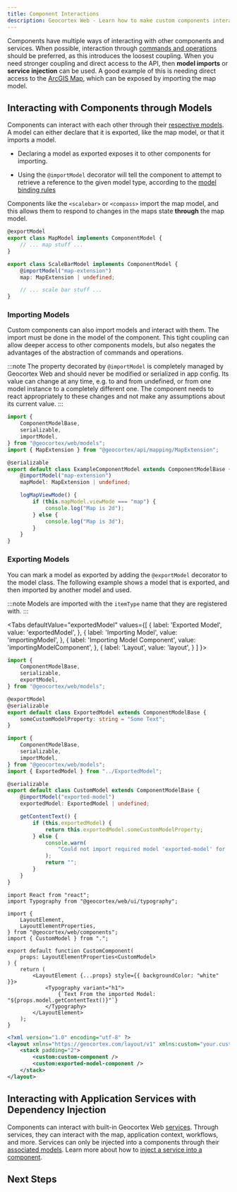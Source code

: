 ```yaml
---
title: Component Interactions
description: Geocortex Web - Learn how to make custom components interact in with the larger application
---
```



<!-- TODO-API direct link to map model -->

Components have multiple ways of interacting with other components and services. When possible, interaction through [commands and operations](sdk-components-commands-operations.mdx#running-commands-and-operations) should be preferred, as this introduces the loosest coupling. When you need stronger coupling and direct access to the API, then **model imports** or **service injection** can be used. A good example of this is needing direct access to the [ArcGIS Map](https://developers.arcgis.com/javascript/latest/api-reference/esri-Map.html), which can be exposed by importing the map model.

## Interacting with Components through Models

<!-- TODO-API link to map model and scalebar/compass components once available -->

Components can interact with each other through their [respective models](sdk-components-reference.mdx#models). A model can either declare that it is exported, like the map model, or that it imports a model.

-   Declaring a model as exported exposes it to other components for importing.

-   Using the `@importModel` decorator will tell the component to attempt to retrieve a reference to the given model type, according to the [model binding rules](configuration-advanced-model-binding.mdx)

Components like the `<scalebar>` or `<compass>` import the map model, and this allows them to respond to changes in the maps state **through** the map model.

```ts
@exportModel
export class MapModel implements ComponentModel {
    // ... map stuff ...
}

export class ScaleBarModel implements ComponentModel {
    @importModel("map-extension")
    map: MapExtension | undefined;

    // ... scale bar stuff ...
}
```

### Importing Models

Custom components can also import models and interact with them. The import must be done in the model of the component. This tight coupling can allow deeper access to other components models, but also negates the advantages of the abstraction of commands and operations.

:::note
The property decorated by `@importModel` is completely managed by Geocortex Web and should never be modified or serialized in app config. Its value can change at any time, e.g. to and from undefined, or from one model instance to a completely different one. The component needs to react appropriately to these changes and not make any assumptions about its current value.
:::

```ts
import {
    ComponentModelBase,
    serializable,
    importModel,
} from "@geocortex/web/models";
import { MapExtension } from "@geocortex/api/mapping/MapExtension";

@serializable
export default class ExampleComponentModel extends ComponentModelBase {
    @importModel("map-extension")
    mapModel: MapExtension | undefined;

    logMapViewMode() {
        if (this.mapModel.viewMode === "map") {
            console.log("Map is 2d");
        } else {
            console.log("Map is 3d");
        }
    }
}
```

### Exporting Models

You can mark a model as exported by adding the `@exportModel` decorator to the model class. The following example shows a model that is exported, and then imported by another model and used.

:::note
Models are imported with the `itemType` name that they are registered with.
:::

<!-- TODO - live preview for this one but it's not worth a screenshot -->

<Tabs
  defaultValue="exportedModel"
  values={[
    { label: 'Exported Model', value: 'exportedModel', },
    { label: 'Importing Model', value: 'importingModel', },
    { label: 'Importing Model Component', value: 'importingModelComponent', },
    { label: 'Layout', value: 'layout', }
  ]
}>
<TabItem value="exportedModel">

```ts title="src/components/ExportedModel/ExportedModel.ts"
import {
    ComponentModelBase,
    serializable,
    exportModel,
} from "@geocortex/web/models";

@exportModel
@serializable
export default class ExportedModel extends ComponentModelBase {
    someCustomModelProperty: string = "Some Text";
}
```

</TabItem>
<TabItem value="importingModel">

```ts title="src/components/CustomComponent/CustomModel.ts"
import {
    ComponentModelBase,
    serializable,
    importModel,
} from "@geocortex/web/models";
import { ExportedModel } from "../ExportedModel";

@serializable
export default class CustomModel extends ComponentModelBase {
    @importModel("exported-model")
    exportedModel: ExportedModel | undefined;

    getContentText() {
        if (this.exportedModel) {
            return this.exportedModel.someCustomModelProperty;
        } else {
            console.warn(
                "Could not import required model 'exported-model' for 'CustomModel'"
            );
            return "";
        }
    }
}
```

</TabItem>
<TabItem value="importingModelComponent">

```tsx title="src/components/importedModel/ExportedModelComponent.tsx"
import React from "react";
import Typography from "@geocortex/web/ui/typography";

import {
    LayoutElement,
    LayoutElementProperties,
} from "@geocortex/web/components";
import { CustomModel } from ".";

export default function CustomComponent(
    props: LayoutElementProperties<CustomModel>
) {
    return (
        <LayoutElement {...props} style={{ backgroundColor: "white" }}>
            <Typography variant="h1">
                {`Text From the imported Model: "${props.model.getContentText()}"`}
            </Typography>
        </LayoutElement>
    );
}
```

</TabItem>
<TabItem value="layout">

```xml title="app/layout.xml"
<?xml version="1.0" encoding="utf-8" ?>
<layout xmlns="https://geocortex.com/layout/v1" xmlns:custom="your.custom.namespace">
    <stack padding="2">
        <custom:custom-component />
        <custom:exported-model-component />
    </stack>
</layout>
```

</TabItem>
</Tabs>

## Interacting with Application Services with Dependency Injection

Components can interact with built-in Geocortex Web [services](sdk-services-overview.mdx). Through services, they can interact with the map, application context, workflows, and more. Services can only be injected into a components through their [associated models](sdk-components-reference.mdx#models). Learn more about how to [inject a service into a component](sdk-components-injecting-services.mdx).

## Next Steps

<UseCaseContainer>
    <UseCaseCard
        title="Build a Custom Component that Imports the Map Model"
        description="Follow step by step instructions to import the map model into a custom component"
        link={useBaseUrl("docs/web/tutorial-import-map-model")}
    />
    <UseCaseCard
        title="Learn how to Interact with Services"
        description="Learn about how components can interact with built-in or custom services"
        link={useBaseUrl("docs/web/sdk-components-injecting-services")}
    />
    <UseCaseCard
        title="Learn how Components are Bound to Models in the Layout"
        description="Learn how layout structure can be used to bind components to their required models"
        link={useBaseUrl("docs/web/configuration-advanced-model-binding")}
    />
</UseCaseContainer>
